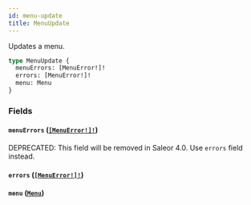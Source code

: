 ```yaml
---
id: menu-update
title: MenuUpdate
---
```


Updates a menu.

```graphql
type MenuUpdate {
  menuErrors: [MenuError!]!
  errors: [MenuError!]!
  menu: Menu
}
```

### Fields

#### `menuErrors` ([`[MenuError!]!`](../../../developer/api-reference/objects/menu-error))

<span class="badge badge--warning">DEPRECATED: This field will be removed in Saleor 4.0. Use `errors` field instead.</span>

#### `errors` ([`[MenuError!]!`](../../../developer/api-reference/objects/menu-error))

#### `menu` ([`Menu`](../../../developer/api-reference/objects/menu))
